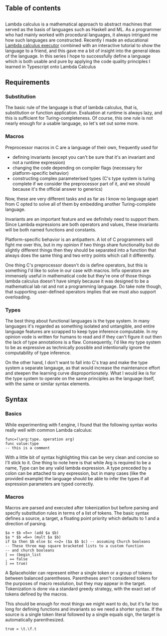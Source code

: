 ## Table of contents

##

Lambda calculus is a mathematical approach to abstract machines that served as
the basis of languages such as Haskell and ML. As a programmer who had mainly
worked with procedural languages, it always intrigued me how such languages
are constructed. Recently I made an educational
[Lambda calculus executor](https://lbfalvy.github.io/f.engine)
combined with an interactive tutorial to show the language to a friend, and this gave
me a bit of insight into the general ideas of the language. In this series I hope to
successfully define a language which is both usable and pure by applying the code
quality principles I learned in Typescript onto Lambda Calculus

## Requirements

### Substitution

The basic rule of the language is that of lambda calculus, that is, substitution or
function application. Evaluation at runtime is always lazy, and this is sufficient
for Turing-completeness. Of course, this one rule is not nearly enough for a usable
language, so let's set out some more.

### Macros

Preprocessor macros in C are a language of their own, frequently used for

- defining invariants (except you can't be sure that it's an invariant and not a runtime
    expression)
- changing the code depending on compiler flags (necessary for platform-specific behavior)
- constructing complex parameterised types (C's type system is turing complete if we
    consider the preprocessor part of it, and we should because it's the official answer
    to generics)

Now, these are very different tasks and as far as I know no language apart from C
opted to solve all of them by embedding another Turing-complete language.

Invariants are an important feature and we definitely need to support them. Since Lambda
expressions are both operators and values, these invariants will be both named functions
and constants.

Platform-specific behavior is an antipattern. A lot of C programmers will fight me over
this, but in my opinion if two things share functionality but do slightly different
things then they should be separated into a function that always does the same thing
and two entry points which call it differently.

One thing C's preprocessor doesn't do is define operators, but this is something I'd
like to solve in our case with macros. Infix operators are immensely useful in
mathematical code but they're one of those things lambda calculus doesn't have simply
because it was designed to be a mathematical lab rat and not a programming language. Do
take note though, that supporting user-defined operators implies that we must also
support overloading.

### Types

The best thing about functional languages is the type system. In many languages it's
regarded as something isolated and untangible, and entire language features are
scrapped to keep type inference computable. In my opinion vode is written for
humans to read and if they can't figure it out then the lack of type annotations is
a flaw. Consequently, I'd like my type system to be as expressive as technically
possible and intentionally ignore the computability of type inference.

On the other hand, I don't want to fall into C's trap and make the type system a
separate langauge, as that would increase the maintenance effort and steepen the
learning curve disproportionately. What I would ike is for the type system to operate
on the same principles as the language itself, with the same or similar syntax elements.

## Syntax

### Basics

While experimenting with f.engine, I found that the following syntax works really well
with common Lambda calculus:

```
func=(\arg:type. operation arg)
func value:type
-- this is a comment
```

With a little bit of syntax highlighting this can be very clean and concise so I'll
stick to it. One thing to note here is that while Arg is required to be a name, Type
can be any valid lambda expression. A type preceded by a colon can be attached to any
expression, but in many cases (like the provided example) the language should be able
to infer the types if all expression parameters are typed correctly.

### Macros

Macros are parsed and executed after tokenization but before parsing and specify
substitution rules in terms of a list of tokens. The basic syntax defines a source,
a target, a floating point priority which defaults to 1 and a direction of parsing.

```
$a + $b =5=> (add $a $b)
$a * $b =6=> (mult $a $b)
if $a then $b else $c <=2= ($a $b $c) -- assuming Church booleans
-- These three map square bracketed lists to a custom function
-- and church booleans
[ == (begin_list
, == false
] == true)
```

A $placeholder can represent either a single token or a group of tokens between balanced
parentheses. Parentheses aren't considered tokens for the purposes of macro resolution, but
they may appear in the target. Tokenization is done via a standard greedy strategy, with
the exact set of tokens defined by the macros.

This should be enough for most things we might want to do, but it's far too long for
defining functions and invariants so we need a shorter syntax. If the source is a single
token literal followed by a single equals sign, the target is automatically parenthesized.

```
true = \t.\f.t
```